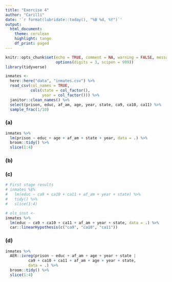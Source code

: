 ```yaml
---
title: "Exercise 4"
author: "Carilli"
date: '`r format(lubridate::today(), "%B %d, %Y")`'
output: 
  html_document:
    theme: cerulean
    highlight: tango
    df_print: paged
---
```


```r
knitr::opts_chunk$set(echo = TRUE, comment = NA, warning = FALSE, message = FALSE,
                      options(digits = 3, scipen = 999))
library(tidyverse)
```

```r
inmates <-
  here::here("data", "inmates.csv") %>%
  read_csv(col_names = TRUE,
           cols(state = col_factor(),
                year = col_factor())) %>%
  janitor::clean_names() %>%
  select(prison, educ, af_am, age, year, state, ca9, ca10, ca11) %>% 
  sample_frac(1/10)
```

### (a)

```r
inmates %>% 
  lm(prison ~ educ + age + af_am + state + year, data = .) %>% 
  broom::tidy() %>% 
  slice(1:4)
```

### (b)

### (c)

```r
# First stage results
# inmates %$% 
#   lm(educ ~ ca9 + ca10 + ca11 + af_am + year + state) %>% 
#   tidy() %>% 
#   slice(1:4)

# ols_inst <- 
inmates %>% 
  lm(educ ~ ca9 + ca10 + ca11 + af_am + year + state, data = .) %>% 
  car::linearHypothesis(c("ca9", "ca10", "ca11"))
```

### (d)

```r
inmates %>% 
  AER::ivreg(prison ~ educ + af_am + age + year + state |
          ca9 + ca10 + ca11 + af_am + age + year + state,
          data = .) %>% 
  broom::tidy() %>% 
  slice(1:4)
```



